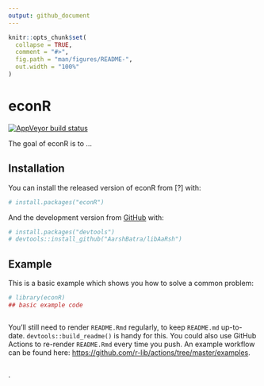 ```yaml
---
output: github_document
---
```


<!-- README.md is generated from README.Rmd. Please edit that file -->

```r
knitr::opts_chunk$set(
  collapse = TRUE,
  comment = "#>",
  fig.path = "man/figures/README-",
  out.width = "100%"
)
```

# econR

<!-- badges: start -->
[![AppVeyor build status](https://ci.appveyor.com/api/projects/status/github/AarshBatra/econR?branch=master&svg=true)](https://ci.appveyor.com/project/AarshBatra/econR)
<!-- badges: end -->

The goal of econR is to ...

## Installation

You can install the released version of econR from [?] with:

``` r
# install.packages("econR")
```

And the development version from [GitHub](https://github.com/) with:

``` r
# install.packages("devtools")
# devtools::install_github("AarshBatra/libAaRsh")
```
## Example

This is a basic example which shows you how to solve a common problem:

```r
# library(econR)
## basic example code
```


```r

```

You'll still need to render `README.Rmd` regularly, to keep `README.md` up-to-date. `devtools::build_readme()` is handy for this. You could also use GitHub Actions to re-render `README.Rmd` every time you push. An example workflow can be found here: <https://github.com/r-lib/actions/tree/master/examples>.


```r

```

.
